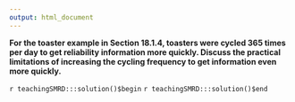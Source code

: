 ```yaml
---
output: html_document
---
```


__For the toaster example in Section 18.1.4, toasters were cycled 365 times per day to get reliability information more quickly. Discuss the practical limitations of increasing the cycling frequency to get information even more quickly.__

`r teachingSMRD:::solution()$begin`
`r teachingSMRD:::solution()$end`
